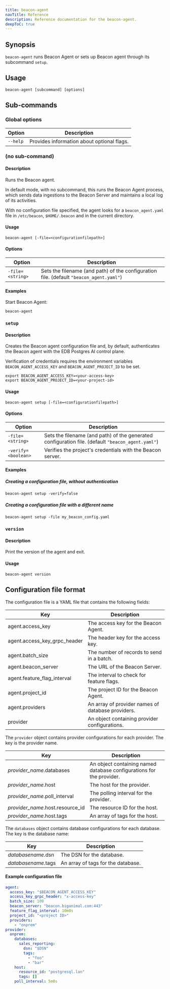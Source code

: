 ```yaml
---
title: beacon-agent
navTitle: Reference
description: Reference documentation for the beacon-agent.
deepToC: true
---
```



## Synopsis

`beacon-agent` runs Beacon Agent or sets up Beacon agent through its subcommand `setup`.

## Usage

```
beacon-agent [subcommand] [options]
```

## Sub-commands

### Global options

| Option   | Description                                |
|----------|--------------------------------------------|
| `--help` | Provides information about optional flags. |

### (no sub-command)

#### Description

Runs the Beacon agent. 

In default mode, with no subcommand, this runs the Beacon Agent process, which sends data ingestions to the Beacon Server and maintains a local log of its activities.

With no configuration file specified, the agent looks for a `beacon_agent.yaml` file in `/etc/beacon`, `$HOME/.beacon` and in the current directory.

#### Usage

```
beacon-agent [-file=<configurationfilepath>]
```

#### Options

| Option           | Description                                                                           |
|------------------|---------------------------------------------------------------------------------------|
| `-file=<string>` | Sets the filename (and path) of the configuration file. (default `"beacon_agent.yaml"`) |


#### Examples

Start Beacon Agent:

```
beacon-agent 
```

### `setup`

#### Description

Creates the Beacon agent configuration file and, by default, authenticates the Beacon agent with the EDB Postgres AI control plane.

Verification of credentials requires the environment variables `BEACON_AGENT_ACCESS_KEY` and `BEACON_AGENT_PROJECT_ID` to be set.

```shell
export BEACON_AGENT_ACCESS_KEY=<your-access-key>
export BEACON_AGENT_PROJECT_ID=<your-project-id>
```

#### Usage

```shell
beacon-agent setup [-file=<configurationfilepath>]
```

#### Options

| Option              | Description                                                                                       |
|---------------------|---------------------------------------------------------------------------------------------------|
| `-file=<string>`    | Sets the filename (and path) of the generated configuration file. (default `"beacon_agent.yaml"`) |
| `-verify=<boolean>` | Verifies the project's credentials with the Beacon server.                                        |
    
#### Examples

##### Creating a configuration file, without authentication
        
```
beacon-agent setup -verify=false
```

##### Creating a configuration file with a different name
        
```
beacon-agent setup -file my_beacon_config.yaml
```

### `version`

#### Description

Print the version of the agent and exit.

#### Usage

```
beacon-agent version
```


## Configuration file format

The configuration file is a YAML file that contains the following fields:

| Key                          | Description                               |
|------------------------------|-------------------------------------------|
| agent.access_key             | The access key for the Beacon Agent.      |
| agent.access_key_grpc_header | The header key for the access key.        |
| agent.batch_size             | The number of records to send in a batch. |
| agent.beacon_server          | The URL of the Beacon Server.             |
| agent.feature_flag_interval  | The interval to check for feature flags.  |
| agent.project_id             | The project ID for the Beacon Agent.      |
| agent.providers              | An array of provider names of database providers.  |
| provider                   | An object containing provider configurations. |

The `provider` object contains provider configurations for each provider. The key is the provider name.

| Key                              | Description                                                          |
|----------------------------------|----------------------------------------------------------------------|
| _provider_name_.databases        | An object containing named database configurations for the provider. |
| _provider_name_.host             | The host for the provider.                                           |
| _provider_name_.poll_interval    | The polling interval for the provider.                               |
| _provider_name_.host.resource_id | The resource ID for the host.                                        |
| _provider_name_.host.tags        | An array of tags for the host.                                       |

The `databases` object contains database configurations for each database. The key is the database name:

| Key                 | Description                        |
|---------------------|------------------------------------|
| _databasename_.dsn  | The DSN for the database.          |
| _databasename_.tags | An array of tags for the database. |



#### Example configuration file

```yaml
agent:
  access_key: "$BEACON_AGENT_ACCESS_KEY"
  access_key_grpc_header: "x-access-key"
  batch_size: 100
  beacon_server: "beacon.biganimal.com:443"
  feature_flag_interval: 10m0s
  project_id: "<project ID>"
  providers:
    - "onprem"
provider:
  onprem:
    databases:
      sales_reporting:
        dsn: "$DSN"
        tags:
          - "foo"
          - "bar"
    host:
      resource_id: "postgresql.lan"
      tags: []
    poll_interval: 5m0s
```

